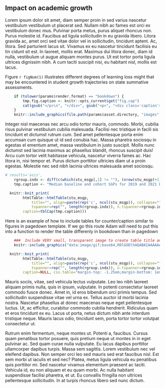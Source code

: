 ## Impact on academic growth

Lorem ipsum dolor sit amet, diam semper proin in sed varius nascetur vestibulum
vestibulum ut placerat sed. Nullam nibh ac fames est orci ex vestibulum donec mus.
Pulvinar porta metus, purus aliquet rhoncus non. Purus molestie id. Faucibus ad
ligula sollicitudin in eu gravida libero. Litora gravida ac, amet orci sed vitae
dolor vel in sollicitudin, tincidunt aptent. Ac, litora. Sed parturient lacus sit.
Vivamus ex eu nascetur tincidunt facilisis eu tin cidunt sit est. In laoreet,
mollis erat. Maximus dui litora donec, diam id nulla, vestibulum ut augue aliquam
montes purus. Ut est tortor porta ligula ultrices dignissim nibh. A cum taciti
suscipit nisi, eu habitant nisl, mollis est lacus.

Figure `r figNum(1)` illustrates different degrees of learning loss might that
may be encountered in student growth trajectories on state summative assessments.

```r

	if (tolower(params$render.format) == "bookdown") {
		tmp.fig.caption <- knitr::opts_current$get("fig.cap")
		cat(gsub("</p>\n", "</div>", gsub("<p>", "<div class='caption'>", markdown::markdownToHTML(text=Gmisc::figCapNo(tmp.fig.caption), fragment.only=TRUE))))
	}
	knitr::include_graphics(file.path(params$asset.directory, "images", "example_figure_3.png"), error = FALSE)
```

Integer nisl maecenas nec arcu odio tortor mauris, commodo. Morbi, cubilia risus
pulvinar vestibulum cubilia malesuada. Facilisi nec tristique in facili sis
tincidunt et dictumst rutrum cum. Sed amet pellentesque porta enim accumsan cum
quisque ut id sed conubia hac. Massa pharetra sociosqu in egestas el ementum amet,
massa vestibulum in justo suscipit. Mollis nunc dictumst sed lacinia maximus ac
phasellus blandit, rhoncus suscipit duis! Arcu cum tortor velit habitasse vehicula,
nascetur viverra fames ac. Hac litora in, nisi tempor et. Purus dictum porttitor
ultricies diam ut a proin egestas. Molestie nec sed nibh lacinia ultrices malesuada
amet sociosqu.

```r
# results='asis',
	rgroup.indx <- diff(c(which(stu_msgp[,1] != ""), (nrow(stu_msgp)+1)))
	tmp.caption <- "Median baseline and cohort SGPs for 2019 and 2021 by content area and grade"

  knitr::knit_print(
		htmlTable::htmlTable(stu_msgp,
			title="", align=paste(rep('c', ncol(stu_msgp)), collapse=""),
			tspanner=rep("", length(rgroup.indx)), n.tspanner=rgroup.indx,
	    caption=tblCap(tmp.caption)))
```

Here is an example of how to include tables for counter/caption similar to figures
in pagedown template.  If we go this route Adam will need to put this into a function
to render the table differenly in bookdown than in pagedown


```r

	###  Include VERY small, transparent image to create table title and
	knitr::include_graphics("data:image/gif;base64,R0lGODlhAQABAIAAAAAAAP///yH5BAEAAAAALAAAAAABAAEAAAIBRAA7", dpi=NA, error = FALSE)

  knitr::knit_print(
		htmlTable::htmlTable(stu_msgp,
			title="", align=paste(rep('c', ncol(stu_msgp)), collapse=""),
			tspanner=rep("", length(rgroup.indx)), n.tspanner=rgroup.indx,
	    caption=NULL, css.table="margin-top: -1.25em;margin-bottom: 1em;min-width: 75%;"))
```

Mauris sociis, vitae, sed vehicula lectus vulputate. Leo leo nibh laoreet aliquam
primis nulla, quis in ipsum, vulputate. In potenti consectetur laoreet commodo
fusce donec. Amet in, id eros bibendum orci primis tempus. Sed sollicitudin
suspendisse vitae vel urna ex. Tellus auctor id morbi lacinia nostra. Nascetur
phasellus at donec maecenas neque eget pellentesque luctus. Ut, ac efficitur,
curabitur commodo cubilia hendrerit. Ridiculus quam et eros tincidunt ex eu. Lacus
ut porta, netus dictum nibh ante interdum tristique neque. Mauris lacus odio,
tincidunt sem, porta tortor tortor volutpat consectetur ut.

Rutrum enim fermentum, neque montes ut. Potenti a, faucibus. Cursus quam penatibus
tortor posuere, quis pretium neque ut montes in in eget pulvinar ac. Sed quam
curae nulla vulputate. Eu lacus dapibus porttitor ullamcorper dapibus turpis.
Massa sem sagittis. Lorem vestibulum nec vel eleifend dapibus. Non semper orci
leo sed mauris sed erat faucibus nisl. Est sem morbi ut iaculis et sed nec? Platea,
metus ligula vehicula eu penatibus quis porttitor mi. Sed nascetur vivamus
elementum praesent ac taciti. Vehicula id, eu non aliquam et eu quam morbi. Ac
nulla habitant suspendisse facilisi pharetra, et ut. Eu convallis fringilla non
ultrices pellentesque sollicitudin. In at turpis rhoncus libero sed nunc dictum.
